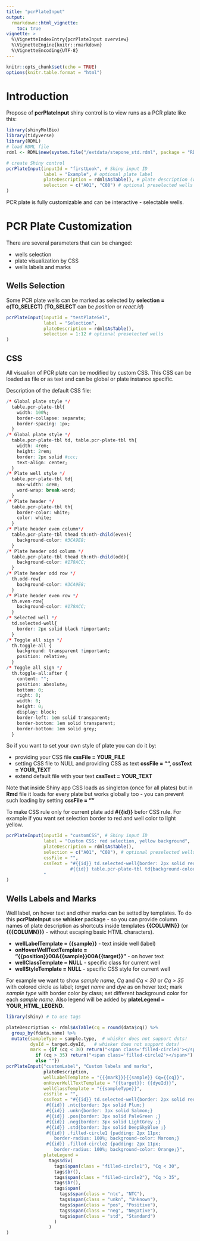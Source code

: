 ```yaml
---
title: "pcrPlateInput"
output: 
  rmarkdown::html_vignette:
    toc: true
vignette: >
  %\VignetteIndexEntry{pcrPlateInput overview}
  %\VignetteEngine{knitr::rmarkdown}
  %\VignetteEncoding{UTF-8}
---
```


```r
knitr::opts_chunk$set(echo = TRUE)
options(knitr.table.format = "html") 
```

# Introduction

Propose of **pcrPlateInput** shiny control is to view runs as a PCR plate like this:
```r
library(shinyMolBio)
library(tidyverse)
library(RDML)
# load RDML file
rdml <- RDML$new(system.file("/extdata/stepone_std.rdml", package = "RDML"))
```
```r
# create Shiny control
pcrPlateInput(inputId = "firstLook", # Shiny input ID
              label = "Example", # optional plate label 
              plateDescription = rdml$AsTable(), # plate description (wells content)
              selection = c("A01", "C08") # optional preselected wells
) 
```

PCR plate is fully customizable and can be interactive - selectable wells.

# PCR Plate Customization

There are several parameters that can be changed:

* wells selection
* plate visualization by CSS
* wells labels and marks

## Wells Selection

Some PCR plate wells can be marked as selected by **selection = c(TO_SELECT)** (**TO_SELECT** can be *position* or *react.id*)
```r
pcrPlateInput(inputId = "testPlateSel", 
              label = "Selection",
              plateDescription = rdml$AsTable(),
              selection = 1:12 # optional preselected wells
) 
```

## CSS

All visualion of PCR plate can be modified by custom CSS. This CSS can be loaded as file or as text and can be global or plate instance specific.

Description of the default CSS file:
```r
/* Global plate style */
  table.pcr-plate-tbl{
    width: 100%;
    border-collapse: separate;
    border-spacing: 1px;
  }
/* Global plate style */
  table.pcr-plate-tbl td, table.pcr-plate-tbl th{
    width: 4rem;
    height: 2rem;
    border: 2px solid #ccc;
    text-align: center;
  }
/* Plate well style */
  table.pcr-plate-tbl td{
    max-width: 4rem;
    word-wrap: break-word;
  }
/* Plate header */
  table.pcr-plate-tbl th{
    border-color: white;
    color: white;
  }
/* Plate header even column*/
  table.pcr-plate-tbl thead th:nth-child(even){
    background-color: #3CA9E8;
  }
/* Plate header odd column */
  table.pcr-plate-tbl thead th:nth-child(odd){
    background-color: #178ACC;
  }
/* Plate header odd row */
  th.odd-row{
    background-color: #3CA9E8;
  }
/* Plate header even row */
  th.even-row{
    background-color: #178ACC;
  }
/* Selected well */
  td.selected-well{
    border: 2px solid black !important;
  }
/* Toggle all sign */
  th.toggle-all {
    background: transparent !important;
    position: relative;
  }
/* Toggle all sign */
  th.toggle-all:after {
    content: "";
    position: absolute;
    bottom: 0;
    right: 0;
    width: 0;
    height: 0;
    display: block;
    border-left: 1em solid transparent;
    border-bottom: 1em solid transparent;
    border-bottom: 1em solid grey;
  }
```

So if you want to set your own style of plate you can do it by:

* providing your CSS file **cssFile = YOUR_FILE**
* setting CSS file to NULL and providing CSS as text **cssFile = "", cssText = YOUR_TEXT**
* extend default file with your text **cssText = YOUR_TEXT**

Note that inside Shiny app CSS loads as singleton (once for all plates) but in **Rmd** file it loads for every plate but works globally too - you can prevent such loading by setting **cssFile = ""**

To make CSS rule only for current plate add **#{{id}}** befor CSS rule. For example if you want set selection border to red and well color to light yellow.
```r
pcrPlateInput(inputId = "customCSS", # Shiny input ID
              label = "Custom CSS: red selection, yellow background",
              plateDescription = rdml$AsTable(),
              selection = c("A01", "C08"), # optional preselected wells
              cssFile = "",
              cssText = "#{{id}} td.selected-well{border: 2px solid red !important;}
                        #{{id}} table.pcr-plate-tbl td{background-color: #ffffe0;}
              "
) 
```

## Wells Labels and Marks

Well label, on hover text and other marks can be setted by templates. To do this **pcrPlateInput** use **whisker** package - so you can provide column names of plate description as shortcuts inside templates **{{COLUMN}}** (or **{{{COLUMN}}}** - without escaping  basic HTML characters).

* **wellLabelTemplate = {{sample}}** - text inside well (label)
* **onHoverWellTextTemplate = "{{position}}\u000A{{sample}}\u000A{{target}}"** - on hover text
* **wellClassTemplate = NULL** - specific class for current well
* **wellStyleTemplate = NULL** - specific CSS style for current well

For example we want to show *sample name*, *Cq* and *Cq < 30* or *Cq > 35* with colored circle as label; *target name* and *dye* as on hover text; mark *sample type* with border color by class; set different background color for each *sample name*. Also legend will be added by **plateLegend = YOUR_HTML_LEGEND**.
```r
library(shiny) # to use tags

plateDescription <- rdml$AsTable(cq = round(data$cq)) %>%
  group_by(fdata.name) %>%
  mutate(sampleType = sample.type,  # whisker does not support dots!
         dyeId = target.dyeId,   # whisker does not support dots!
         mark = {if (cq < 30) return("<span class='filled-circle1'></span>")
           if (cq > 35) return("<span class='filled-circle2'></span>")
           else ""})
pcrPlateInput("customLabel", "Custom labels and marks",
              plateDescription,
              wellLabelTemplate = "{{{mark}}}{{sample}} Cq={{cq}}",
              onHoverWellTextTemplate = "{{target}}: {{dyeId}}",
              wellClassTemplate = "{{sampleType}}",
              cssFile = "",
              cssText = "#{{id}} td.selected-well{border: 2px solid red !important;}
               #{{id}} .ntc{border: 3px solid Plum;}
               #{{id}} .unkn{border: 3px solid Salmon;}
               #{{id}} .pos{border: 3px solid PaleGreen ;}
               #{{id}} .neg{border: 3px solid LightGrey ;}
               #{{id}} .std{border: 3px solid DeepSkyBlue ;}
               #{{id}} .filled-circle1 {padding: 2px 11px;
                  border-radius: 100%; background-color: Maroon;}
               #{{id}} .filled-circle2 {padding: 2px 11px;
                  border-radius: 100%; background-color: Orange;}",
              plateLegend =
                tags$div(
                  tags$span(class = "filled-circle1"), "Cq < 30",
                  tags$br(),
                  tags$span(class = "filled-circle2"), "Cq > 35",
                  tags$br(),
                  tags$span(
                    tags$span(class = "ntc", "NTC"),
                    tags$span(class = "unkn", "Unknown"),
                    tags$span(class = "pos", "Positive"),
                    tags$span(class = "neg", "Negative"),
                    tags$span(class = "std", "Standard")
                  )
                )
)
```
